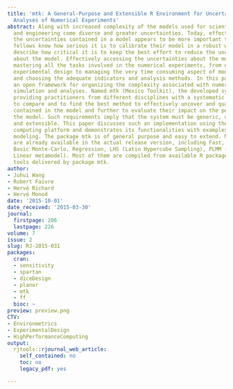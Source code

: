 ```yaml
---
title: 'mtk: A General-Purpose and Extensible R Environment for Uncertainty and Sensitivity
  Analyses of Numerical Experiments'
abstract: Along with increased complexity of the models used for scientific activities
  and engineering come diverse and greater uncertainties. Today, effectively quantifying
  the uncertainties contained in a model appears to be more important than ever. Scientific
  fellows know how serious it is to calibrate their model in a robust way, and decision-makers
  describe how critical it is to keep the best effort to reduce the uncertainties
  about the model. Effectively accessing the uncertainties about the model requires
  mastering all the tasks involved in the numerical experiments, from optimizing the
  experimental design to managing the very time consuming aspect of model simulation
  and choosing the adequate indicators and analysis methods. In this paper, we present
  an open framework for organizing the complexity associated with numerical model
  simulation and analyses. Named mtk (Mexico Toolkit), the developed system aims at
  providing practitioners from different disciplines with a systematic and easy way
  to compare and to find the best method to effectively uncover and quantify the uncertainties
  contained in the model and further to evaluate their impact on the performance of
  the model. Such requirements imply that the system must be generic, universal, homogeneous,
  and extensible. This paper discusses such an implementation using the R scientific
  computing platform and demonstrates its functionalities with examples from agricultural
  modeling. The package mtk is of general purpose and easy to extend. Numerous methods
  are already available in the actual release version, including Fast, Sobol, Morris,
  Basic Monte-Carlo, Regression, LHS (Latin Hypercube Sampling), PLMM (Polynomial
  Linear metamodel). Most of them are compiled from available R packages with extension
  tools delivered by package mtk.
author:
- Juhui Wang
- Robert Faivre
- Hervé Richard
- Hervé Monod
date: '2015-10-01'
date_received: '2015-03-30'
journal:
  firstpage: 206
  lastpage: 226
volume: 7
issue: 2
slug: RJ-2015-031
packages:
  cran:
  - sensitivity
  - spartan
  - diceDesign
  - planor
  - mtk
  - ff
  bioc: ~
preview: preview.png
CTV:
- Environmetrics
- ExperimentalDesign
- HighPerformanceComputing
output:
  rjtools::rjournal_web_article:
    self_contained: no
    toc: no
    legacy_pdf: yes

---
```

